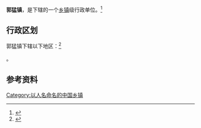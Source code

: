 {{中国乡级行政区|32/09/03/111/000}}

'''郭猛镇'''，是{{PRC admin/fullname|32/09/03/111/000|3}}下辖的一个[[乡镇|乡镇]]级行政单位。<ref>{{PRC admin/ref sgc|{{PRC admin/parent|32/09/03/111/000}}}}</ref>

== 行政区划 ==

郭猛镇下辖以下地区：<ref>{{PRC admin/ref sgc|32/09/03/111/000}}</ref>

{{PRC admin/children|32/09/03/111/000}}。

== 参考资料 ==

{{reflist}}

{{行政区划小作品}}
{{PRC admin/navcat|32/09/03/111/000}}

[[Category:以人名命名的中国乡镇|Category:以人名命名的中国乡镇]]